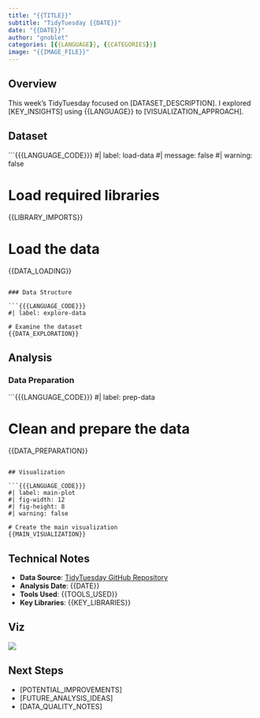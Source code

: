 ```yaml
---
title: "{{TITLE}}"
subtitle: "TidyTuesday {{DATE}}"
date: "{{DATE}}"
author: "gnoblet"
categories: [{{LANGUAGE}}, {{CATEGORIES}}]
image: "{{IMAGE_FILE}}"
---
```


## Overview

This week's TidyTuesday focused on [DATASET_DESCRIPTION]. I explored [KEY_INSIGHTS] using {{LANGUAGE}} to [VISUALIZATION_APPROACH].

## Dataset

```{{{LANGUAGE_CODE}}}
#| label: load-data
#| message: false
#| warning: false

# Load required libraries
{{LIBRARY_IMPORTS}}

# Load the data
{{DATA_LOADING}}
```

### Data Structure

```{{{LANGUAGE_CODE}}}
#| label: explore-data

# Examine the dataset
{{DATA_EXPLORATION}}
```

## Analysis

### Data Preparation

```{{{LANGUAGE_CODE}}}
#| label: prep-data

# Clean and prepare the data
{{DATA_PREPARATION}}
```

## Visualization

```{{{LANGUAGE_CODE}}}
#| label: main-plot
#| fig-width: 12
#| fig-height: 8
#| warning: false

# Create the main visualization
{{MAIN_VISUALIZATION}}
```

## Technical Notes

- **Data Source**: [TidyTuesday GitHub Repository](https://github.com/rfordatascience/tidytuesday)
- **Analysis Date**: {{DATE}}
- **Tools Used**: {{TOOLS_USED}}
- **Key Libraries**: {{KEY_LIBRARIES}}

## Viz

![]({IMAGE_FILE})

## Next Steps

- [POTENTIAL_IMPROVEMENTS]
- [FUTURE_ANALYSIS_IDEAS]
- [DATA_QUALITY_NOTES]

